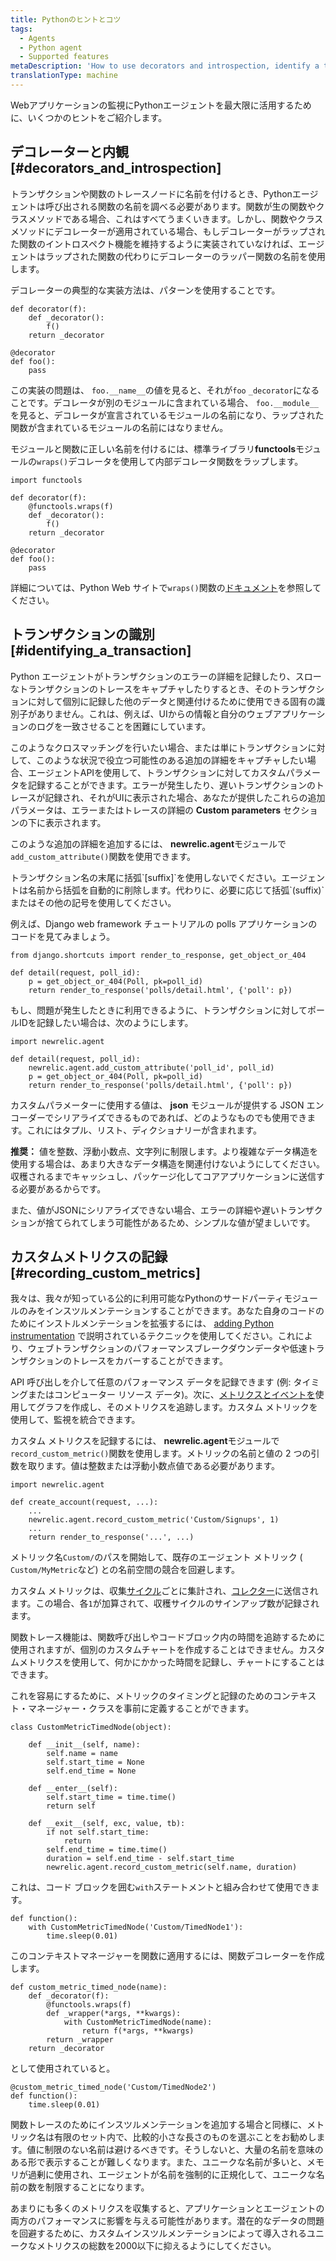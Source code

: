 ```yaml
---
title: Pythonのヒントとコツ
tags:
  - Agents
  - Python agent
  - Supported features
metaDescription: 'How to use decorators and introspection, identify a transaction, or record custom metrics with the Python agent.'
translationType: machine
---
```


Webアプリケーションの監視にPythonエージェントを最大限に活用するために、いくつかのヒントをご紹介します。

## デコレーターと内観 [#decorators_and_introspection]

トランザクションや関数のトレースノードに名前を付けるとき、Pythonエージェントは呼び出される関数の名前を調べる必要があります。関数が生の関数やクラスメソッドである場合、これはすべてうまくいきます。しかし、関数やクラスメソッドにデコレーターが適用されている場合、もしデコレーターがラップされた関数のイントロスペクト機能を維持するように実装されていなければ、エージェントはラップされた関数の代わりにデコレーターのラッパー関数の名前を使用します。

デコレーターの典型的な実装方法は、パターンを使用することです。

```
def decorator(f):
    def _decorator():
        f()
    return _decorator

@decorator
def foo():
    pass
```

この実装の問題は、 `foo.__name__`の値を見ると、それが`foo` `_decorator`になることです。デコレータが別のモジュールに含まれている場合、 `foo.__module__`を見ると、デコレータが宣言されているモジュールの名前になり、ラップされた関数が含まれているモジュールの名前にはなりません。

モジュールと関数に正しい名前を付けるには、標準ライブラリ**functools**モジュールの`wraps()`デコレータを使用して内部デコレータ関数をラップします。

```
import functools

def decorator(f):
    @functools.wraps(f)
    def _decorator():
        f()
    return _decorator

@decorator
def foo():
    pass
```

詳細については、Python Web サイトで`wraps()`関数の[ドキュメント](http://docs.python.org/library/functools.html#functools.wraps)を参照してください。

## トランザクションの識別 [#identifying_a_transaction]

Python エージェントがトランザクションのエラーの詳細を記録したり、スローなトランザクションのトレースをキャプチャしたりするとき、そのトランザクションに対して個別に記録した他のデータと関連付けるために使用できる固有の識別子がありません。これは、例えば、UIからの情報と自分のウェブアプリケーションのログを一致させることを困難にしています。

このようなクロスマッチングを行いたい場合、または単にトランザクションに対して、このような状況で役立つ可能性のある追加の詳細をキャプチャしたい場合、エージェントAPIを使用して、トランザクションに対してカスタムパラメータを記録することができます。エラーが発生したり、遅いトランザクションのトレースが記録され、それがUIに表示された場合、あなたが提供したこれらの追加パラメータは、エラーまたはトレースの詳細の **Custom parameters** セクションの下に表示されます。

このような追加の詳細を追加するには、 **newrelic.agent**モジュールで`add_custom_attribute()`関数を使用できます。

<Callout variant="important">
  トランザクション名の末尾に括弧`[suffix]`を使用しないでください。エージェントは名前から括弧を自動的に削除します。代わりに、必要に応じて括弧`(suffix)`またはその他の記号を使用してください。
</Callout>

例えば、Django web framework チュートリアルの polls アプリケーションのコードを見てみましょう。

```
from django.shortcuts import render_to_response, get_object_or_404

def detail(request, poll_id):
    p = get_object_or_404(Poll, pk=poll_id)
    return render_to_response('polls/detail.html', {'poll': p})
```

もし、問題が発生したときに利用できるように、トランザクションに対してポールIDを記録したい場合は、次のようにします。

```
import newrelic.agent

def detail(request, poll_id):
    newrelic.agent.add_custom_attribute('poll_id', poll_id)
    p = get_object_or_404(Poll, pk=poll_id)
    return render_to_response('polls/detail.html', {'poll': p})
```

カスタムパラメーターに使用する値は、 **json** モジュールが提供する JSON エンコーダーでシリアライズできるものであれば、どのようなものでも使用できます。これにはタプル、リスト、ディクショナリーが含まれます。

**推奨：** 値を整数、浮動小数点、文字列に制限します。より複雑なデータ構造を使用する場合は、あまり大きなデータ構造を関連付けないようにしてください。収穫されるまでキャッシュし、パッケージ化してコアアプリケーションに送信する必要があるからです。

また、値がJSONにシリアライズできない場合、エラーの詳細や遅いトランザクションが捨てられてしまう可能性があるため、シンプルな値が望ましいです。

## カスタムメトリクスの記録 [#recording_custom_metrics]

我々は、我々が知っている公的に利用可能なPythonのサードパーティモジュールのみをインスツルメンテーションすることができます。あなた自身のコードのためにインストルメンテーションを拡張するには、 [adding Python instrumentation](/docs/agents/python-agent/supported-features/python-custom-instrumentation) で説明されているテクニックを使用してください。これにより、ウェブトランザクションのパフォーマンスブレークダウンデータや低速トランザクションのトレースをカバーすることができます。

API 呼び出しを介して任意のパフォーマンス データを記録できます (例: タイミングまたはコンピューター リソース データ)。次に、[メトリクスとイベントを](/docs/query-your-data/explore-query-data/data-explorer/introduction-data-explorer)使用してグラフを作成し、そのメトリクスを追跡します。カスタム メトリックを使用して、監視を統合できます。

カスタム メトリクスを記録するには、 **newrelic.agent**モジュールで`record_custom_metric()`関数を使用します。メトリックの名前と値の 2 つの引数を取ります。値は整数または浮動小数点値である必要があります。

```
import newrelic.agent

def create_account(request, ...):
    ...
    newrelic.agent.record_custom_metric('Custom/Signups', 1)
    ...
    return render_to_response('...', ...)
```

メトリック名`Custom/`のパスを開始して、既存のエージェント メトリック ( `Custom/MyMetric`など) との名前空間の競合を回避します。

カスタム メトリックは、収集[サイクル](/docs/accounts-partnerships/education/getting-started-new-relic/glossary#harvest-cycle)ごとに集計され、[コレクター](/docs/accounts-partnerships/education/getting-started-new-relic/glossary#collector)に送信されます。この場合、各`1`が加算されて、収穫サイクルのサインアップ数が記録されます。

関数トレース機能は、関数呼び出しやコードブロック内の時間を追跡するために使用されますが、個別のカスタムチャートを作成することはできません。カスタムメトリクスを使用して、何かにかかった時間を記録し、チャートにすることはできます。

これを容易にするために、メトリックのタイミングと記録のためのコンテキスト・マネージャー・クラスを事前に定義することができます。

```
class CustomMetricTimedNode(object):

    def __init__(self, name):
        self.name = name
        self.start_time = None
        self.end_time = None

    def __enter__(self):
        self.start_time = time.time()
        return self

    def __exit__(self, exc, value, tb):
        if not self.start_time:
            return
        self.end_time = time.time()
        duration = self.end_time - self.start_time
        newrelic.agent.record_custom_metric(self.name, duration)
```

これは、コード ブロックを囲む`with`ステートメントと組み合わせて使用できます。

```
def function():
    with CustomMetricTimedNode('Custom/TimedNode1'):
        time.sleep(0.01)
```

このコンテキストマネージャーを関数に適用するには、関数デコレーターを作成します。

```
def custom_metric_timed_node(name):
    def _decorator(f):
        @functools.wraps(f)
        def _wrapper(*args, **kwargs):
            with CustomMetricTimedNode(name):
                return f(*args, **kwargs)
        return _wrapper
    return _decorator
```

として使用されていると。

```
@custom_metric_timed_node('Custom/TimedNode2')
def function():
    time.sleep(0.01)
```

関数トレースのためにインスツルメンテーションを追加する場合と同様に、メトリック名は有限のセット内で、比較的小さな長さのものを選ぶことをお勧めします。値に制限のない名前は避けるべきです。そうしないと、大量の名前を意味のある形で表示することが難しくなります。また、ユニークな名前が多いと、メモリが過剰に使用され、エージェントが名前を強制的に正規化して、ユニークな名前の数を制限することになります。

<Callout variant="caution">
  あまりにも多くのメトリクスを収集すると、アプリケーションとエージェントの両方のパフォーマンスに影響を与える可能性があります。潜在的なデータの問題を回避するために、カスタムインスツルメンテーションによって導入されるユニークなメトリクスの総数を2000以下に抑えるようにしてください。
</Callout>